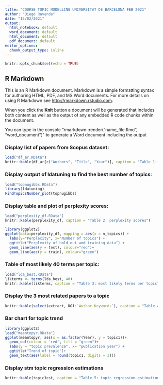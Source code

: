 ---
title: "COURSE TOPIC MODELLING UNIVERSITAT DE BARCELONA FEB 2021"
author: "Diego Ravenda"
date: "15/02/2021"
output:
  html_notebook: default
  word_document: default
  html_document: default
  pdf_document: default
editor_options:
  chunk_output_type: inline
---

```{r setup, include=FALSE}
knitr::opts_chunk$set(echo = TRUE)
```

## R Markdown

This is an R Markdown document. Markdown is a simple formatting syntax for authoring HTML, PDF, and MS Word documents. For more details on using R Markdown see <http://rmarkdown.rstudio.com>.

When you click the **Knit** button a document will be generated that includes both content as well as the output of any embedded R code chunks within the document. 

You can type in the console "rmarkdown::render("name_file.Rmd", "word_document")" to generate a Word document including the output

### Display list of papers from Scopus dataset:

```{r echo=FALSE}
load("df_ar.RData")
knitr::kable(df_ar[c("Authors", "Title", "Year")], caption = 'Table 1: List of papers')
```

### Display output of ldatuning to find the best number of topics:

```{r eval=FALSE, include=FALSE}
load("topnugibbs.RData")
library(ldatuning)
FindTopicsNumber_plot(topnugibbs)
```

### Display table and plot of perplexity scores:

```{r eval=FALSE, include=FALSE}
load("perplexity_df.RData")
knitr::kable(perplexity_df, caption = "Table 2: perplexity scores")

library(ggplot2)
ggplot(data=perplexity_df, mapping = aes(x = n_topics)) +
  labs(y="Perplexity", x="Number of topics") +
  ggtitle("Perplexity of hold out and training data") +
  geom_line(aes(y = test), colour="red")+
  geom_line(aes(y = train), colour="green")

```

### Table of most likely 40 terms per topic:

```{r eval=FALSE, include=FALSE}
load("lda_best.RData")
likterms <- terms(lda_best, 40)
knitr::kable(likterms, caption = "Table 3: most likely terms per topic")
```

### Display the 3 most related papers to a topic

```{r eval=FALSE, include=FALSE}
knitr::kable(select(extract, DOI:`Author Keywords`), caption = "Table 4: papers most related to topic 1")
```

### Bar chart for topic trend

```{r eval=FALSE, include=FALSE}
library(ggplot2)
load("meantopyr.RData")
ggplot(meantopyr, aes(x = as.factor(Year), y = topic1))+
  geom_col(colour = 'red', fill = "green")+
  labs(y = "topic prevalence", x= "publication year") +
  ggtitle("Trend of topic")+
  geom_text(aes(label = round(topic1, digits = 3)))
```

### Display stm topic regression estimations

```{r eval=FALSE, include=FALSE}
knitr::kable(topic1est, caption = "Table 5: topic regression estimations")
```





